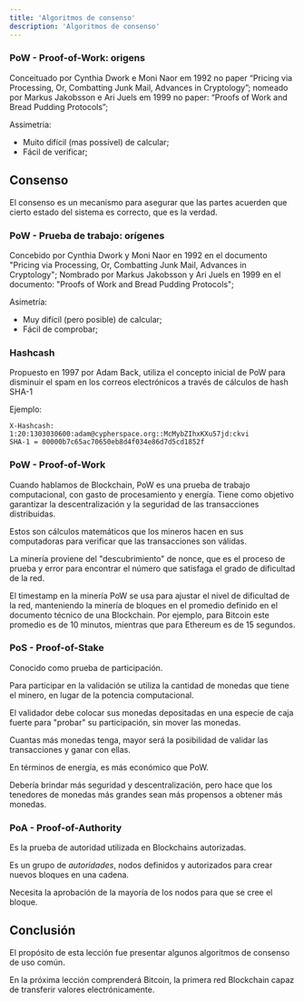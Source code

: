 ```yaml
---
title: 'Algoritmos de consenso'
description: 'Algoritmos de consenso'
---
```


### PoW - Proof-of-Work: origens

Conceituado por Cynthia Dwork e Moni Naor em 1992 no paper “Pricing via Processing, Or, Combatting Junk Mail, Advances in Cryptology”;
nomeado por Markus Jakobsson e Ari Juels em 1999 no paper: “Proofs of Work and Bread Pudding Protocols”;

Assimetria:

- Muito difícil (mas possível) de calcular;
- Fácil de verificar;

## Consenso

El consenso es un mecanismo para asegurar que las partes acuerden que cierto estado del sistema es correcto, que es la verdad.

### PoW - Prueba de trabajo: orígenes

Concebido por Cynthia Dwork y Moni Naor en 1992 en el documento "Pricing via Processing, Or, Combatting Junk Mail, Advances in Cryptology";
Nombrado por Markus Jakobsson y Ari Juels en 1999 en el documento: "Proofs of Work and Bread Pudding Protocols";

Asimetría:

- Muy difícil (pero posible) de calcular;
- Fácil de comprobar;

### Hashcash

Propuesto en 1997 por Adam Back, utiliza el concepto inicial de PoW
para disminuir el spam en los correos electrónicos a través de cálculos de hash SHA-1

Ejemplo:

```
X-Hashcash: 1:20:1303030600:adam@cypherspace.org::McMybZIhxKXu57jd:ckvi
SHA-1 = 00000b7c65ac70650eb8d4f034e86d7d5cd1852f
```

### PoW - Proof-of-Work

Cuando hablamos de Blockchain, PoW es una prueba de trabajo computacional, con gasto de procesamiento y energía.
Tiene como objetivo garantizar la descentralización y la seguridad de las transacciones distribuidas.

Estos son cálculos matemáticos que los mineros hacen en sus computadoras para verificar que las transacciones son válidas.

La minería proviene del "descubrimiento" de nonce,
que es el proceso de prueba y error para encontrar el número que satisfaga el grado de dificultad de la red.

El timestamp en la minería PoW se usa para ajustar el nivel de dificultad de la red,
manteniendo la minería de bloques en el promedio definido en el documento técnico de una Blockchain.
Por ejemplo, para Bitcoin este promedio es de 10 minutos, mientras que para Ethereum es de 15 segundos.

### PoS - Proof-of-Stake

Conocido como prueba de participación.

Para participar en la validación se utiliza la cantidad de monedas que tiene el minero, en lugar de la potencia computacional.

El validador debe colocar sus monedas depositadas en una especie de caja fuerte para "probar" su participación, sin mover las monedas.

Cuantas más monedas tenga, mayor será la posibilidad de validar las transacciones y ganar con ellas.

En términos de energía, es más económico que PoW.

Debería brindar más seguridad y descentralización, pero hace que los tenedores de monedas más grandes sean más propensos a obtener más monedas.

### PoA - Proof-of-Authority

Es la prueba de autoridad utilizada en Blockchains autorizadas.

Es un grupo de *autoridades*, nodos definidos y autorizados para crear nuevos bloques en una cadena.

Necesita la aprobación de la mayoría de los nodos para que se cree el bloque.

## Conclusión

El propósito de esta lección fue presentar algunos algoritmos de consenso de uso común.

En la próxima lección comprenderá Bitcoin, la primera red Blockchain capaz de transferir valores electrónicamente.

